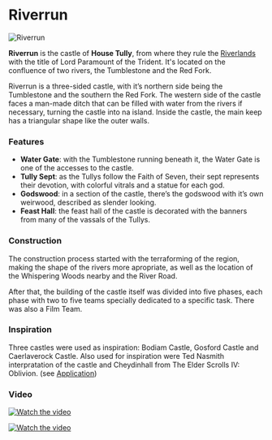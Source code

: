 

# Riverrun

<Image src="https://cdn.sanity.io/images/1as7cn02/production/08bce1cf0a7b1aad78e95eda05145cc1fd56111a-1280x720.png?w=976&h=350&fit=crop&crop=center&auto=format" alt="Riverrun" width={976} height={350}  />

<ProjectDetails
  floatRight
  region="Riverlands"
  house="House Tully"
  type="Castle"
  status="Completed"
  warp="/warp riverrun"
  projectLead="Whitefireneo, Lyliana"
  dateStarted="March 13, 2013"
  dateCompleted="March 13, 2013"
/>

**Riverrun** is the castle of **House Tully**, from where they rule the [Riverlands](https://westeroscraft.com/wiki/riverlands) with the title of Lord Paramount of the Trident. It's located on the confluence of two rivers, the Tumblestone and the Red Fork.

Riverrun is a three-sided castle, with it’s northern side being the Tumblestone and the southern the Red Fork. The western side of the castle faces a man-made ditch that can be filled with water from the rivers if necessary, turning the castle into na island. Inside the castle, the main keep has a triangular shape like the outer walls.

### Features

* **Water Gate**: with the Tumblestone running beneath it, the Water Gate is one of the accesses to the castle.
* **Tully Sept**: as the Tullys follow the Faith of Seven, their sept represents their devotion, with colorful vitrals and a statue for each god.
* **Godswood**: in a section of the castle, there’s the godswood with it’s own weirwood, described as slender looking.
* **Feast Hall**: the feast hall of the castle is decorated with the banners from many of the vassals of the Tullys.

### Construction

The construction process started with the terraforming of the region, making the shape of the rivers more apropriate, as well as the location of the Whispering Woods nearby and the River Road.



After that, the building of the castle itself was divided into five phases, each phase with two to five teams specially dedicated to a specific task. There was also a Film Team.

### Inspiration

Three castles were used as inspiration: Bodiam Castle, Gosford Castle and Caerlaverock Castle. Also used for inspiration were Ted Nasmith interpratation of the castle and Cheydinhall from The Elder Scrolls IV: Oblivion. (see [Application](https://docs.google.com/document/d/1xPnqManCKPuhaVsdm0W62Q-GdlQILkhnS6suZGnMLZk/edit))

### Video


[![Watch the video](https://img.youtube.com/vi/VDPnwmozHH0/0.jpg)](https://www.youtube.com/embed/VDPnwmozHH0)



[![Watch the video](https://img.youtube.com/vi/FV6xoeyPOdM/0.jpg)](https://www.youtube.com/embed/FV6xoeyPOdM)